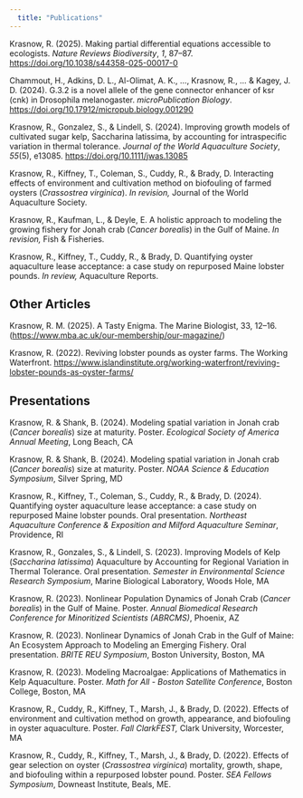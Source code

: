 ```yaml
---
  title: "Publications"
---
```


Krasnow, R. (2025). Making partial differential equations accessible to ecologists. *Nature Reviews Biodiversity*, *1*, 87–87. <https://doi.org/10.1038/s44358-025-00017-0>

Chammout, H., Adkins, D. L., Al-Olimat, A. K., …, Krasnow, R., … & Kagey, J. D. (2024). G.3.2 is a novel allele of the gene connector enhancer of ksr (cnk) in Drosophila melanogaster. *microPublication Biology*. <https://doi.org/10.17912/micropub.biology.001290>

Krasnow, R., Gonzalez, S., & Lindell, S. (2024). Improving growth models of cultivated sugar kelp, Saccharina latissima, by accounting for intraspecific variation in thermal tolerance. *Journal of the World Aquaculture Society*, *55*(5), e13085. <https://doi.org/10.1111/jwas.13085>

Krasnow, R., Kiffney, T., Coleman, S., Cuddy, R., & Brady, D. Interacting effects of environment and cultivation method on biofouling of farmed oysters (*Crassostrea virginica*). *In revision,* Journal of the World Aquaculture Society.

Krasnow, R., Kaufman, L., & Deyle, E. A holistic approach to modeling the growing fishery for Jonah crab (*Cancer borealis*) in the Gulf of Maine. *In revision,* Fish & Fisheries.

Krasnow, R., Kiffney, T., Cuddy, R., & Brady, D. Quantifying oyster aquaculture lease acceptance: a case study on repurposed Maine lobster pounds. *In review,* Aquaculture Reports.

## Other Articles

Krasnow, R. M. (2025). A Tasty Enigma. The Marine Biologist, 33, 12–16. (<https://www.mba.ac.uk/our-membership/our-magazine/>) 

Krasnow, R. (2022). Reviving lobster pounds as oyster farms. The Working Waterfront. <https://www.islandinstitute.org/working-waterfront/reviving-lobster-pounds-as-oyster-farms/>

## Presentations

Krasnow, R. & Shank, B. (2024). Modeling spatial variation in Jonah crab (*Cancer borealis*) size at maturity. Poster. *Ecological Society of America Annual Meeting*, Long Beach, CA

Krasnow, R. & Shank, B. (2024). Modeling spatial variation in Jonah crab (*Cancer borealis*) size at maturity. Poster. *NOAA Science & Education Symposium*, Silver Spring, MD

Krasnow, R., Kiffney, T., Coleman, S., Cuddy, R., & Brady, D. (2024). Quantifying oyster aquaculture lease acceptance: a case study on repurposed Maine lobster pounds. Oral presentation. *Northeast Aquaculture Conference & Exposition and Milford Aquaculture Seminar*, Providence, RI

Krasnow, R., Gonzales, S., & Lindell, S. (2023). Improving Models of Kelp (*Saccharina latissima*) Aquaculture by Accounting for Regional Variation in Thermal Tolerance. Oral presentation. *Semester in Environmental Science Research Symposium*, Marine Biological Laboratory, Woods Hole, MA

Krasnow, R. (2023). Nonlinear Population Dynamics of Jonah Crab (*Cancer borealis*) in the Gulf of Maine. Poster. *Annual Biomedical Research Conference for Minoritized Scientists (ABRCMS)*, Phoenix, AZ

Krasnow, R. (2023). Nonlinear Dynamics of Jonah Crab in the Gulf of Maine: An Ecosystem Approach to Modeling an Emerging Fishery. Oral presentation. *BRITE REU Symposium*, Boston University, Boston, MA

Krasnow, R. (2023). ​​Modeling Macroalgae: Applications of Mathematics in Kelp Aquaculture. Poster. *Math for All - Boston Satellite Conference*, Boston College, Boston, MA

Krasnow, R., Cuddy, R., Kiffney, T., Marsh, J., & Brady, D. (2022). ​​Effects of environment and cultivation method on growth, appearance, and biofouling in oyster aquaculture. Poster. *Fall ClarkFEST,* Clark University, Worcester, MA

Krasnow, R., Cuddy, R., Kiffney, T., Marsh, J., & Brady, D. (2022). Effects of gear selection on oyster (*Crassostrea virginica*) mortality, growth, shape, and biofouling within a repurposed lobster pound. Poster. *SEA Fellows Symposium*, Downeast Institute, Beals, ME.
